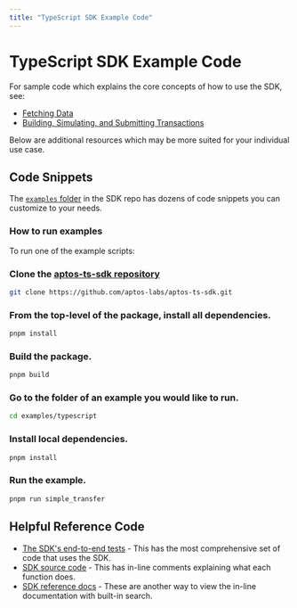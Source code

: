 ```yaml
---
title: "TypeScript SDK Example Code"
---
```



# TypeScript SDK Example Code

For sample code which explains the core concepts of how to use the SDK, see:
 - [Fetching Data](fetch-data-via-sdk.mdx)
 - [Building, Simulating, and Submitting Transactions](building-transactions.mdx)

Below are additional resources which may be more suited for your individual use case.

## Code Snippets

The [`examples` folder](https://github.com/aptos-labs/aptos-ts-sdk/tree/main/examples) in the SDK repo has dozens of code snippets you can customize to your needs. 

### How to run examples

To run one of the example scripts:
<Steps>
### Clone the [aptos-ts-sdk repository](https://github.com/aptos-labs/aptos-ts-sdk)

```bash filename="Terminal"
git clone https://github.com/aptos-labs/aptos-ts-sdk.git
```

### From the top-level of the package, install all dependencies.

```bash filename="Terminal"
pnpm install
```

### Build the package.

```bash filename="Terminal"
pnpm build
```

### Go to the folder of an example you would like to run.

```bash filename="Terminal"
cd examples/typescript
```

### Install local dependencies.

```bash filename="Terminal"
pnpm install
```

### Run the example.

```bash filename="Terminal"
pnpm run simple_transfer
```
</Steps>

## Helpful Reference Code

 - [The SDK's end-to-end tests](https://github.com/aptos-labs/aptos-ts-sdk/tree/main/tests/e2e) - This has the most comprehensive set of code that uses the SDK. 
 - [SDK source code](https://github.com/aptos-labs/aptos-ts-sdk/tree/main) - This has in-line comments explaining what each function does.
 - [SDK reference docs](https://aptos-labs.github.io/aptos-ts-sdk/) - These are another way to view the in-line documentation with built-in search.
